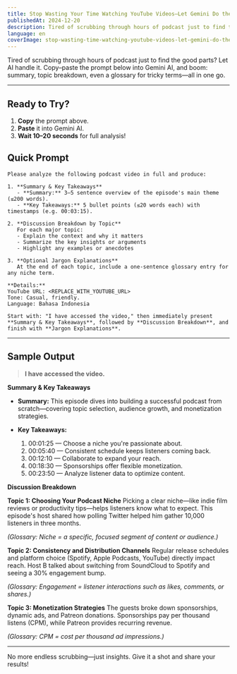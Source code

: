 ```yaml
---
title: Stop Wasting Your Time Watching YouTube Videos—Let Gemini Do the Work!
publishedAt: 2024-12-20
description: Tired of scrubbing through hours of podcast just to find the good parts? Let AI handle it. Copy–paste the prompt below into Gemini AI, and boom: summary, topic breakdown, even a glossary for tricky terms—all in one go.
language: en
coverImage: stop-wasting-time-watching-youtube-videos-let-gemini-do-the-work.jpg
---
```


Tired of scrubbing through hours of podcast just to find the good parts? Let AI handle it. Copy–paste the prompt below into Gemini AI, and boom: summary, topic breakdown, even a glossary for tricky terms—all in one go.

---

## Ready to Try?

1. **Copy** the prompt above.
2. **Paste** it into Gemini AI.
3. **Wait 10–20 seconds** for full analysis!

## Quick Prompt

```text
Please analyze the following podcast video in full and produce:

1. **Summary & Key Takeaways**  
   - **Summary:** 3–5 sentence overview of the episode's main theme (≤200 words).  
   - **Key Takeaways:** 5 bullet points (≤20 words each) with timestamps (e.g. 00:03:15).

2. **Discussion Breakdown by Topic**  
   For each major topic:  
   - Explain the context and why it matters  
   - Summarize the key insights or arguments  
   - Highlight any examples or anecdotes

3. **Optional Jargon Explanations**  
   At the end of each topic, include a one-sentence glossary entry for any niche term.

**Details:**  
YouTube URL: <REPLACE_WITH_YOUTUBE_URL>
Tone: Casual, friendly.  
Language: Bahasa Indonesia

Start with: "I have accessed the video," then immediately present **Summary & Key Takeaways**, followed by **Discussion Breakdown**, and finish with **Jargon Explanations**.
```

---

## Sample Output

> **I have accessed the video.**

**Summary & Key Takeaways**

* **Summary:** This episode dives into building a successful podcast from scratch—covering topic selection, audience growth, and monetization strategies.
* **Key Takeaways:**

  1. 00:01:25 — Choose a niche you're passionate about.
  2. 00:05:40 — Consistent schedule keeps listeners coming back.
  3. 00:12:10 — Collaborate to expand your reach.
  4. 00:18:30 — Sponsorships offer flexible monetization.
  5. 00:23:50 — Analyze listener data to optimize content.

**Discussion Breakdown**

**Topic 1: Choosing Your Podcast Niche**
Picking a clear niche—like indie film reviews or productivity tips—helps listeners know what to expect. This episode's host shared how polling Twitter helped him gather 10,000 listeners in three months.

*(Glossary: Niche = a specific, focused segment of content or audience.)*

**Topic 2: Consistency and Distribution Channels**
Regular release schedules and platform choice (Spotify, Apple Podcasts, YouTube) directly impact reach. Host B talked about switching from SoundCloud to Spotify and seeing a 30% engagement bump.

*(Glossary: Engagement = listener interactions such as likes, comments, or shares.)*

**Topic 3: Monetization Strategies**
The guests broke down sponsorships, dynamic ads, and Patreon donations. Sponsorships pay per thousand listens (CPM), while Patreon provides recurring revenue.

*(Glossary: CPM = cost per thousand ad impressions.)*

---

No more endless scrubbing—just insights. Give it a shot and share your results! 